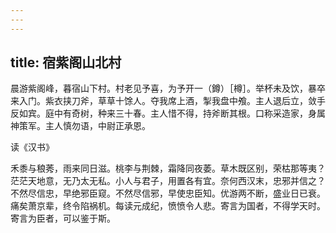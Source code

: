```yaml
---
---
---
```

title: 宿紫阁山北村
---



晨游紫阁峰，暮宿山下村。村老见予喜，为予开一（鐏）［樽］。举杯未及饮，暴卒来入门。紫衣挟刀斧，草草十馀人。夺我席上酒，掣我盘中飧。主人退后立，敛手反如宾。庭中有奇树，种来三十春。主人惜不得，持斧断其根。口称采造家，身属神策军。主人慎勿语，中尉正承恩。

读《汉书》

禾黍与稂莠，雨来同日滋。桃李与荆棘，霜降同夜萎。草木既区别，荣枯那等夷？茫茫天地意，无乃太无私。小人与君子，用置各有宜。奈何西汉末，忠邪并信之？不然尽信忠，早绝邪臣窥。不然尽信邪，早使忠臣知。优游两不断，盛业日已衰。痛矣萧京辈，终令陷祸机。每读元成纪，愤愤令人悲。寄言为国者，不得学天时。寄言为臣者，可以鉴于斯。